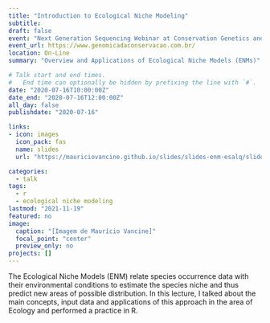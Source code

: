 ```yaml
---
title: "Introduction to Ecological Niche Modeling"
subtitle: 
draft: false
event: "Next Generation Sequencing Webinar at Conservation Genetics and Genomics Group of Prof. Maria Zucchi (USP / ESALQ)"
event_url: https://www.genomicadaconservacao.com.br/
location: On-Line
summary: "Overview and Applications of Ecological Niche Models (ENMs)"

# Talk start and end times.
#   End time can optionally be hidden by prefixing the line with `#`.
date: "2020-07-16T10:00:00Z"
date_end: "2020-07-16T12:00:00Z"
all_day: false
publishdate: "2020-07-16"

links:
- icon: images
  icon_pack: fas
  name: slides
  url: "https://mauriciovancine.github.io/slides/slides-enm-esalq/slides-enm-esalq.pdf"

categories:
  - talk
tags:
  - r
  - ecological niche modeling
lastmod: "2021-11-19"
featured: no
image:
  caption: "[Imagem de Maurício Vancine]"
  focal_point: "center"
  preview_only: no
projects: []
---
```


The Ecological Niche Models (ENM) relate species occurrence data with their environmental conditions to estimate the species niche and thus predict new areas of possible distribution. In this lecture, I talked about the main concepts, input data and applications of this approach in the area of Ecology and performed a practice in R.
